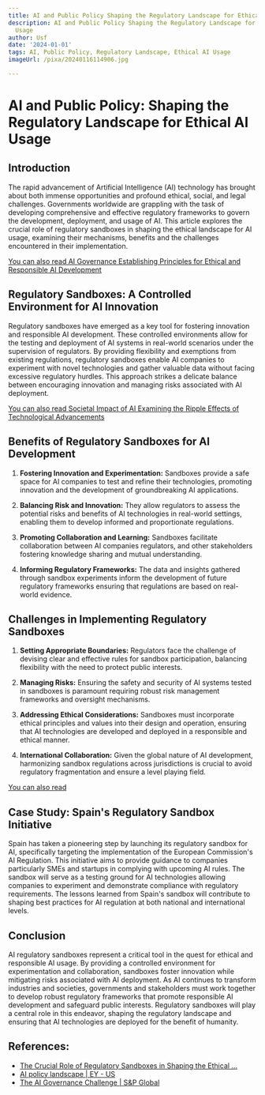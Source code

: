 ```yaml
---
title: AI and Public Policy Shaping the Regulatory Landscape for Ethical AI Usage
description: AI and Public Policy Shaping the Regulatory Landscape for Ethical AI
  Usage
author: Usf
date: '2024-01-01'
tags: AI, Public Policy, Regulatory Landscape, Ethical AI Usage
imageUrl: /pixa/20240116114906.jpg

---
```

# AI and  Public  Policy:  Shaping the  Regulatory Landscape for Ethical AI Usage

## Introduction

The rapid advancement of Artificial Intelligence (AI) technology has brought about both immense opportunities and profound ethical, social, and legal  challenges. Governments worldwide are grappling with the task of developing comprehensive and effective regulatory frameworks to govern the development, deployment, and usage of AI. This article  explores the crucial role of regulatory sandboxes in  shaping the ethical landscape for AI usage,  examining their mechanisms, benefits  and the challenges encountered in their implementation.

[You can also read AI Governance Establishing Principles for  Ethical and Responsible AI Development](AI%20Governance%20Establishing%20Principles%20for%20Ethical%20and%20Responsible%20AI%20Development)


## Regulatory Sandboxes: A Controlled Environment for AI Innovation

Regulatory sandboxes  have emerged as a key tool for fostering innovation and responsible AI development. These controlled environments allow  for the testing and  deployment of AI systems in real-world scenarios under the supervision of regulators. By providing flexibility and exemptions from existing regulations, regulatory sandboxes enable AI companies to experiment with novel technologies and gather valuable data without facing excessive regulatory hurdles. This  approach strikes a delicate balance between encouraging innovation and managing risks associated with AI deployment.

[You can also  read  Societal Impact of AI Examining the Ripple Effects of Technological Advancements](Societal%20Impact%20of%20AI%20Examining%20the%20Ripple%20Effects%20of%20Technological%20Advancements)


## Benefits of Regulatory Sandboxes for AI Development

1.  **Fostering Innovation and Experimentation:** Sandboxes  provide  a safe space for AI  companies to  test and refine their technologies, promoting innovation and the development of groundbreaking AI applications.

2. **Balancing Risk and  Innovation:** They allow regulators to assess  the potential risks and benefits of AI technologies in real-world settings, enabling them to develop informed and proportionate regulations.

3. **Promoting Collaboration and Learning:** Sandboxes facilitate  collaboration between AI companies regulators, and other stakeholders fostering  knowledge sharing and  mutual understanding.

4. **Informing Regulatory Frameworks:** The data and insights gathered through sandbox  experiments inform the development of future  regulatory frameworks ensuring that regulations are based on real-world evidence.

## Challenges in Implementing Regulatory Sandboxes

1. **Setting Appropriate Boundaries:** Regulators face the challenge of devising clear and effective rules  for sandbox participation,  balancing flexibility with the need to protect public interests.

2.  **Managing Risks:** Ensuring the safety  and security of AI  systems tested in sandboxes is paramount requiring robust risk  management frameworks and oversight mechanisms.

3. **Addressing Ethical Considerations:** Sandboxes must incorporate ethical principles and values into their design and operation, ensuring  that AI technologies are developed  and deployed in a responsible and ethical manner.

4. **International Collaboration:** Given the global nature of  AI development, harmonizing sandbox regulations across jurisdictions is crucial to avoid regulatory fragmentation and ensure a level playing field.

[You can also read ]()


## Case Study: Spain's Regulatory Sandbox Initiative

Spain has taken a  pioneering step  by launching its  regulatory  sandbox for AI, specifically targeting the implementation of  the European Commission's AI Regulation. This initiative aims to provide guidance to companies particularly  SMEs and  startups in  complying  with upcoming AI rules. The sandbox will serve as  a testing ground for AI  technologies allowing companies to experiment and  demonstrate  compliance with regulatory requirements. The lessons learned from Spain's sandbox  will contribute to shaping  best practices for AI regulation at both  national and international levels.

## Conclusion

AI regulatory sandboxes represent a critical tool in the quest for ethical and responsible  AI usage. By providing a controlled environment for experimentation and  collaboration, sandboxes foster innovation while mitigating risks  associated with AI deployment. As  AI continues to transform industries and societies, governments and stakeholders must work together to develop robust regulatory frameworks that promote responsible AI development and safeguard public interests. Regulatory sandboxes will play a central role in this endeavor, shaping  the regulatory landscape and ensuring that AI technologies are deployed for the benefit  of humanity.

## References:
- [The Crucial Role of Regulatory Sandboxes in Shaping the Ethical ...](https://www.linkedin.com/pulse/crucial-role-regulatory-sandboxes-shaping-ethical-ai-enzo-maria-o3sve)
- [AI policy landscape | EY - US](https://www.ey.com/en_us/public-policy/ai-policy-landscape)
- [The AI Governance Challenge | S&P Global](https://www.spglobal.com/en/research-insights/featured/special-editorial/the-ai-governance-challenge)
